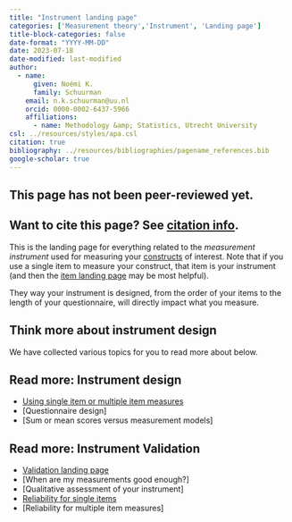 ```yaml
---
title: "Instrument landing page"
categories: ['Measurement theory','Instrument', 'Landing page']
title-block-categories: false
date-format: "YYYY-MM-DD"
date: 2023-07-18
date-modified: last-modified
author:
  - name:
      given: Noémi K.
      family: Schuurman
    email: n.k.schuurman@uu.nl
    orcid: 0000-0002-6437-5966
    affiliations:
      - name: Methodology &amp; Statistics, Utrecht University
csl: ../resources/styles/apa.csl
citation: true
bibliography: ../resources/bibliographies/pagename_references.bib
google-scholar: true
---
```


::: callout-caution
## This page has not been peer-reviewed yet.
:::

::: callout-note
## Want to cite this page? See [citation info](instrument.html#citation).
:::

This is the landing page for everything related to the <i> measurement instrument </i> used for measuring your [constructs](../your-study/constructs.qmd) of interest. Note that if you use a single item to measure your construct, that item is your instrument (and then the [item landing page](item.qmd) may be most helpful).

They way your instrument is designed, from the order of your items to the length of your questionnaire, will directly impact what you measure. 

## Think more about instrument design

We have collected various topics for you to read more about below.

::: {.callout-note collapse="false"}

## Read more: Instrument design

-   [Using single item or multiple item measures](instrument/single-item-multiple-item-measures.qmd)
-   [Questionnaire design]
-   [Sum or mean scores versus measurement models]


:::

::: {.callout-note collapse="false"}

## Read more: Instrument Validation
-   [Validation landing page](validation.qmd)
-   [When are my measurements good enough?]
-   [Qualitative assessment of your instrument]
-   [Reliability for single items](validation/reliability-single-item-measures.qmd)
-   [Reliability for multiple item measures]
:::


```{=html}
<!--
# Related pages

-   [Measurement coverage, time span, & granularity.](/TScale_MeasCoverage.html)

-   [Measuring and Relating Multiple Constructs Measured at Different Timescales](/TScale_RelatingConstructs.html)

-   [Capturing Regime Switches](/TScale_Switches.html)

-   [Event-Relations in ILD Measurement](/EventRelations.html)

-   [Measurement Burst Designs]
-->
```
